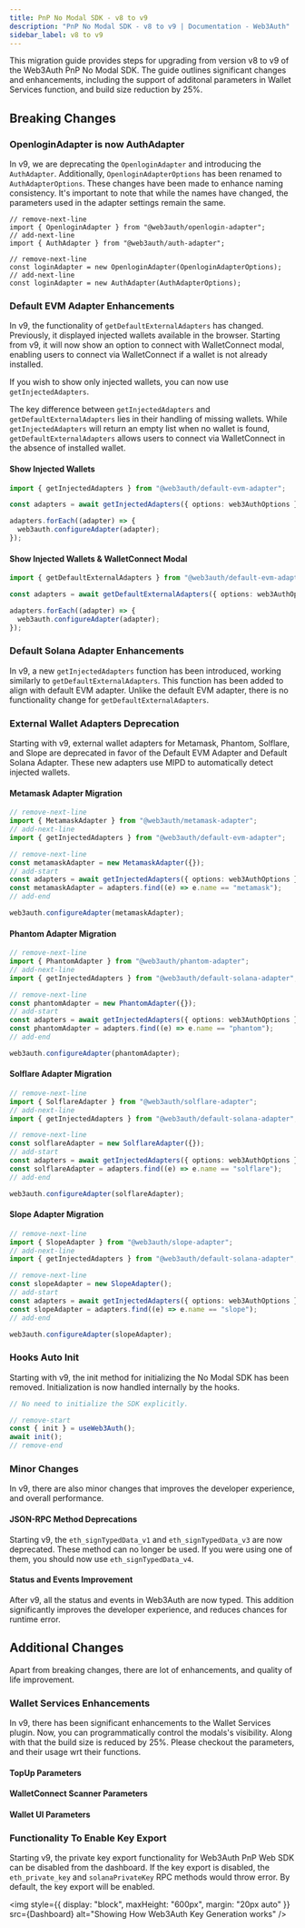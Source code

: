 ```yaml
---
title: PnP No Modal SDK - v8 to v9
description: "PnP No Modal SDK - v8 to v9 | Documentation - Web3Auth"
sidebar_label: v8 to v9
---
```



This migration guide provides steps for upgrading from version v8 to v9 of the Web3Auth PnP No Modal
SDK. The guide outlines significant changes and enhancements, including the support of additonal
parameters in Wallet Services function, and build size reduction by 25%.

## Breaking Changes

### OpenloginAdapter is now AuthAdapter

In v9, we are deprecating the `OpenloginAdapter` and introducing the `AuthAdapter`. Additionally,
`OpenloginAdapterOptions` has been renamed to `AuthAdapterOptions`. These changes have been made to
enhance naming consistency. It's important to note that while the names have changed, the parameters
used in the adapter settings remain the same.

```tsx
// remove-next-line
import { OpenloginAdapter } from "@web3auth/openlogin-adapter";
// add-next-line
import { AuthAdapter } from "@web3auth/auth-adapter";

// remove-next-line
const loginAdapter = new OpenloginAdapter(OpenloginAdapterOptions);
// add-next-line
const loginAdapter = new AuthAdapter(AuthAdapterOptions);
```

### Default EVM Adapter Enhancements

In v9, the functionality of `getDefaultExternalAdapters` has changed. Previously, it displayed
injected wallets available in the browser. Starting from v9, it will now show an option to connect
with WalletConnect modal, enabling users to connect via WalletConnect if a wallet is not already
installed.

If you wish to show only injected wallets, you can now use `getInjectedAdapters`.

The key difference between `getInjectedAdapters` and `getDefaultExternalAdapters` lies in their
handling of missing wallets. While `getInjectedAdapters` will return an empty list when no wallet is
found, `getDefaultExternalAdapters` allows users to connect via WalletConnect in the absence of
installed wallet.

#### Show Injected Wallets

```ts
import { getInjectedAdapters } from "@web3auth/default-evm-adapter";

const adapters = await getInjectedAdapters({ options: web3AuthOptions });

adapters.forEach((adapter) => {
  web3auth.configureAdapter(adapter);
});
```

#### Show Injected Wallets & WalletConnect Modal

```ts
import { getDefaultExternalAdapters } from "@web3auth/default-evm-adapter";

const adapters = await getDefaultExternalAdapters({ options: web3AuthOptions });

adapters.forEach((adapter) => {
  web3auth.configureAdapter(adapter);
});
```

### Default Solana Adapter Enhancements

In v9, a new `getInjectedAdapters` function has been introduced, working similarly to
`getDefaultExternalAdapters`. This function has been added to align with default EVM adapter. Unlike
the default EVM adapter, there is no functionality change for `getDefaultExternalAdapters`.

### External Wallet Adapters Deprecation

Starting with v9, external wallet adapters for Metamask, Phantom, Solflare, and Slope are deprecated
in favor of the Default EVM Adapter and Default Solana Adapter. These new adapters use MIPD to
automatically detect injected wallets.

#### Metamask Adapter Migration

```ts
// remove-next-line
import { MetamaskAdapter } from "@web3auth/metamask-adapter";
// add-next-line
import { getInjectedAdapters } from "@web3auth/default-evm-adapter";

// remove-next-line
const metamaskAdapter = new MetamaskAdapter({});
// add-start
const adapters = await getInjectedAdapters({ options: web3AuthOptions });
const metamaskAdapter = adapters.find((e) => e.name == "metamask");
// add-end

web3auth.configureAdapter(metamaskAdapter);
```

#### Phantom Adapter Migration

```ts
// remove-next-line
import { PhantomAdapter } from "@web3auth/phantom-adapter";
// add-next-line
import { getInjectedAdapters } from "@web3auth/default-solana-adapter";

// remove-next-line
const phantomAdapter = new PhantomAdapter({});
// add-start
const adapters = await getInjectedAdapters({ options: web3AuthOptions });
const phantomAdapter = adapters.find((e) => e.name == "phantom");
// add-end

web3auth.configureAdapter(phantomAdapter);
```

#### Solflare Adapter Migration

```ts
// remove-next-line
import { SolflareAdapter } from "@web3auth/solflare-adapter";
// add-next-line
import { getInjectedAdapters } from "@web3auth/default-solana-adapter";

// remove-next-line
const solflareAdapter = new SolflareAdapter({});
// add-start
const adapters = await getInjectedAdapters({ options: web3AuthOptions });
const solflareAdapter = adapters.find((e) => e.name == "solflare");
// add-end

web3auth.configureAdapter(solflareAdapter);
```

#### Slope Adapter Migration

```ts
// remove-next-line
import { SlopeAdapter } from "@web3auth/slope-adapter";
// add-next-line
import { getInjectedAdapters } from "@web3auth/default-solana-adapter";

// remove-next-line
const slopeAdapter = new SlopeAdapter();
// add-start
const adapters = await getInjectedAdapters({ options: web3AuthOptions });
const slopeAdapter = adapters.find((e) => e.name == "slope");
// add-end

web3auth.configureAdapter(slopeAdapter);
```

### Hooks Auto Init

Starting with v9, the init method for initializing the No Modal SDK has been removed. Initialization
is now handled internally by the hooks.

```ts
// No need to initialize the SDK explicitly.

// remove-start
const { init } = useWeb3Auth();
await init();
// remove-end
```

### Minor Changes

In v9, there are also minor changes that improves the developer experience, and overall performance.

#### JSON-RPC Method Deprecations

Starting v9, the `eth_signTypedData_v1` and `eth_signTypedData_v3` are now deprecated. These method
can no longer be used. If you were using one of them, you should now use `eth_signTypedData_v4`.

#### Status and Events Improvement

After v9, all the status and events in Web3Auth are now typed. This addition significantly improves
the developer experience, and reduces chances for runtime error.

## Additional Changes

Apart from breaking changes, there are lot of enhancements, and quality of life improvement.

### Wallet Services Enhancements

In v9, there has been significant enhancements to the Wallet Services plugin. Now, you can
programmatically control the modals's visibility. Along with that the build size is reduced by 25%.
Please checkout the parameters, and their usage wrt their functions.

#### TopUp Parameters

<ShowCheckoutParameters />

#### WalletConnect Scanner Parameters

<ShowWCScannerParameters />

#### Wallet UI Parameters

<ShowWalletUIParameters />

### Functionality To Enable Key Export

Starting v9, the private key export functionality for Web3Auth PnP Web SDK can be disabled from the
dashboard. If the key export is disabled, the `eth_private_key` and `solanaPrivateKey` RPC methods
would throw error. By default, the key export will be enabled.

<img
  style={{ display: "block", maxHeight: "600px", margin: "20px auto" }}
  src={Dashboard}
  alt="Showing How Web3Auth Key Generation works"
/>
